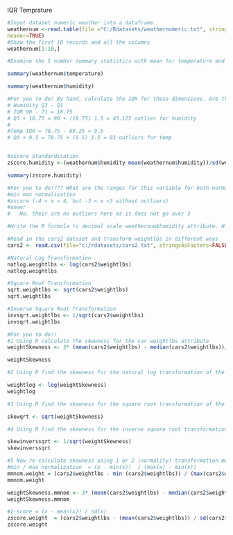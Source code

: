 
IQR Temprature

```r
#Input dataset numeric weather into a dataframe.
weathernum <-read.table(file ="C:/Rdatasets/weathernumeric.txt", stringsAsFactors=FALSE, sep =",",
header=TRUE)
#Show the first 10 records and all the columns
weathernum[1:10,]

#Examine the 5 number summary statistics with mean for temperature and humidity. From this calculate the interquartile range

summary(weathernum$temperature)

summary(weathernum$humidity)

#For you to do! By hand, calculate the IQR for these dimensions. Are there any outliers for these variables? Use the IQR method to detect outliers = 
# Humidity Q3 - Q1 
# IQR 90 - 71 = 18.75 
# Q3 + 18.75 = 90 + (18.75) 1.5 = 43.125 outlier for humidity 
#
#Temp IQR = 78.75 - 69.25 = 9.5 
# Q3 + 9.5 = 78.75 + (9.5) 1.5 = 93 outliers for temp


#zScore Standardisation
zscore.humidity <-(weathernum$humidity mean(weathernum$humidity))/sd(weathernum$humidity)

summary(zscore.humidity)

#For you to do!??? What are the ranges for this variable for both normalisation methods? Do you think there are any outliers? min max normalization (0 < x < 1) 
#min max normalization 
#zscore (-4 < x < 4, but -3 < x <3 without outliers)
#anwer
#   No. their are no outliers here as it does not go over 3

#Write the R formula to decimal scale weathernum$humidity attribute. Hint use nchar function.Examine the summary statistics afterwards. Note any observations  

#Read in the cars2 dataset and transform weightlbs in different ways
cars2 <- read.csv(file="c:/rdatasets/cars2.txt", stringsAsFactors=FALSE)

#Natural Log Transformation
natlog.weightlbs <- log(cars2$weightlbs)
natlog.weightlbs

#Square Root Transformation
sqrt.weightlbs <- sqrt(cars2$weightlbs)
sqrt.weightlbs

#Inverse Square Root Transformation
invsqrt.weightlbs <- 1/sqrt(cars2$weightlbs)
invsqrt.weightlbs

#For you to do!!
#1 Using R calculate the skewness for the car weightlbs attribute
weightSkewness <- 3* (mean(cars2$weightlbs) - median(cars2$weightlbs))/ sd(cars2$weightlbs)

weightSkewness

#2 Using R find the skewness for the natural log transformation of the car weightlbs attribute skewness = 3(mean = median) / standard deviation

weightlog <- log(weightSkewness)
weightlog

#3 Using R find the skewness for the square root transformation of the car weightlbs attribute

skewqrt <- sqrt(weightSkewness)

#4 Using R find the skewness for the inverse square root transformation of the car weightlbs attribute

skewinverssqrt <- 1/sqrt(weightSkewness)
skewinverssqrt

#5 Now re-calculate skewness using 1 or 2 (normality) transformation methods but with car weightlbs normalised using Min-Max Normalisation. Interpret your results. What do you concur?
#min / max normalization  = (x - min(x))  / (max(x) - min(x))
mmnom.weight = (cars2$weightlbs - min (cars2$weightlbs)) / (max(cars2$weightlbs) - min(cars2$weightlbs))
mmnom.weight

weightSkewness.mmnom <- 3* (mean(cars2$weightlbs) - median(cars2$weightlbs))/ sd(cars2$weightlbs)
weightSkewness.mmnom

#z-score = (x - mean(x)) / sd(x)
zscore.weight  = (cars2$weightlbs - (mean(cars2$weightlbs)) / sd(cars2$weightlbs))
zscore.weight


```

